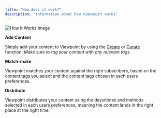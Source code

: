 ```yaml
---
title: "How does it work?"
description: "Information about how Viewpoint works"
---
```


![How it Works Image](/assets/content/3stephowto.png)

**Add Content**

Simply add your content to Viewpoint by using the [Create](create) or [Curate](curate) function. *Make sure to tag your content with any relevant tags.*

**Match-make**

Viewpoint matches your content against the right subscribers, based on the content tags you select and the content tags chosen in each users preferences.

**Distribute**

Viewpoint distributes your content using the days/times and methods selected in each users preferences, meaning the content lands in the right place at the right time.
